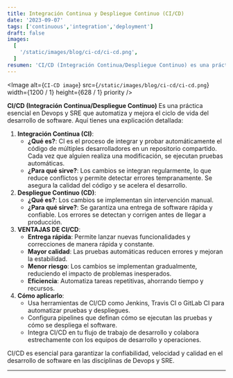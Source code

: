 ```yaml
---
title: Integración Continua y Despliegue Continuo (CI/CD)
date: '2023-09-07'
tags: ['continuous','integration','deployment']
draft: false
images:
  [
    '/static/images/blog/ci-cd/ci-cd.png',
  ]
resumen: 'CI/CD (Integración Continua/Despliegue Continuo) es una práctica esencial en Devops y SRE que automatiza y mejora el ciclo de vida del desarrollo de software...'
---
```


<Image
  alt={`CI-CD image`}
  src={`/static/images/blog/ci-cd/ci-cd.png`}
  width={1200 / 1}
  height={628 / 1}
  priority
/>

**CI/CD (Integración Continua/Despliegue Continuo)** Es una práctica esencial en Devops y SRE que automatiza y mejora el ciclo de vida del desarrollo de software. Aquí tienes una explicación detallada:

1. **Integración Continua (CI)**:
     - **¿Qué es?**: CI es el proceso de integrar y probar automáticamente el código de múltiples desarrolladores en un repositorio compartido. Cada vez que alguien realiza una modificación, se ejecutan pruebas automáticas.
     - **¿Para qué sirve?**: Los cambios se integran regularmente, lo que reduce conflictos y permite detectar errores tempranamente. Se asegura la calidad del código y se acelera el desarrollo.
2. **Despliegue Continuo (CD)**:
     - **¿Qué es?**: Los cambios se implementan sin intervención manual.
     - **¿Para qué sirve?**: Se garantiza una entrega de software rápida y confiable. Los errores se detectan y corrigen antes de llegar a producción.
3. **VENTAJAS DE CI/CD**:
     - **Entrega rápida**: Permite lanzar nuevas funcionalidades y correcciones de manera rápida y constante.
     - **Mayor calidad**: Las pruebas automáticas reducen errores y mejoran la estabilidad.
     - **Menor riesgo**: Los cambios se implementan gradualmente, reduciendo el impacto de problemas inesperados.
     - **Eficiencia**: Automatiza tareas repetitivas, ahorrando tiempo y recursos.
4. **Cómo aplicarlo**:
     - Usa herramientas de CI/CD como Jenkins, Travis CI o GitLab CI para automatizar pruebas y despliegues.
     - Configura pipelines que definan cómo se ejecutan las pruebas y cómo se despliega el software.
     - Integra CI/CD en tu flujo de trabajo de desarrollo y colabora estrechamente con los equipos de desarrollo y operaciones.

CI/CD es esencial para garantizar la confiabilidad, velocidad y calidad en el desarrollo de software en las disciplinas de Devops y SRE.

---
